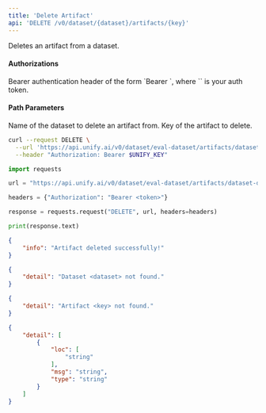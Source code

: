 ```yaml
---
title: 'Delete Artifact'
api: 'DELETE /v0/dataset/{dataset}/artifacts/{key}'
---
```

Deletes an artifact from a dataset.

#### Authorizations

<ParamField header="Authorization" type="string" required="true">
  Bearer authentication header of the form `Bearer <token>`, where `<token>` is your auth token.
</ParamField>

#### Path Parameters

<ParamField query="dataset" type="string" required="true">
Name of the dataset to delete an artifact from.
</ParamField>

<ParamField query="key" type="string" required="true">
Key of the artifact to delete.
</ParamField>

<RequestExample>

```bash cURL
curl --request DELETE \
  --url 'https://api.unify.ai/v0/dataset/eval-dataset/artifacts/dataset-description' \
  --header "Authorization: Bearer $UNIFY_KEY"
```

```python Python
import requests

url = "https://api.unify.ai/v0/dataset/eval-dataset/artifacts/dataset-description"

headers = {"Authorization": "Bearer <token>"}

response = requests.request("DELETE", url, headers=headers)

print(response.text)
```

</RequestExample>
<ResponseExample>

```json 200
{
    "info": "Artifact deleted successfully!"
}
```

```json 404 (1)
{
    "detail": "Dataset <dataset> not found."
}
```

```json 404 (2)
{
    "detail": "Artifact <key> not found."
}
```

```json 422
{
    "detail": [
        {
            "loc": [
                "string"
            ],
            "msg": "string",
            "type": "string"
        }
    ]
}
```

</ResponseExample>
